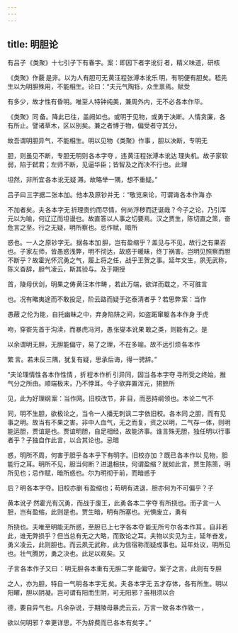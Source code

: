 ```yaml
---
---
---
```

title: 明胆论
---



有吕子 《类聚》十七引子下有春字。案：即因下者字讹衍 者，精义味道，研核 

《类聚》作覈 是非。以为人有胆可无 黄汪程张溥本讹乐 明，有明便有胆矣。嵇先生以为明胆殊用，不能相生。论曰：“夫元气陶铄，众生禀焉。赋受

有多少，故才性有昏明。唯至人特钟纯美，兼周外内，无不必 各本作毕。

《类聚》同 备。降此已往，盖阙如也。或明于见物，或勇于决断。人情贪廉，各有所止。譬诸草木，区以别矣。兼之者博于物，偏受者守其分。

故吾谓明胆异气，不能相生。明以见物 《类聚》作事 ，胆以决断，专明无

胆，则虽见不断，专胆无明则 各本字夺 ，违 黄汪程张溥本讹达 理失机。故子家软弱，陷于弑君；左师不断，见逼华臣；皆智及之而决不行也。此理

坦然，非所宜 各本讹无疑 滞。故略举一隅，想不重疑。”

吕子曰 三字据二张本加。他本及原钞并无 ：“敬览来论，可谓诲 各本作海 亦

不加者矣。夫 各本字无 折理贵约而尽情，何尚浮秽而迂诞哉？今子之论，乃引浑元以为喻，何辽辽而坦谩也。故直答以人事之切要焉。汉之贾生，陈切直之策，奋危言之至。行之无疑，明所察也。忌作赋，暗所

惑也。一人之 原钞字无。据各本加 胆，岂有盈缩乎？盖见与不见，故行之有果否也。子家左师，皆愚惑浅弊，明不彻达，故惑于暖昧，终丁祸害。岂明见照察而胆不断乎？故霍光怀沉勇之气，履上将之任，战乎王贺之事。延年文生，夙无武称，陈义奋辞，胆气凌云，斯其验与。及于期授

首，陵母伏剑，明果之俦 黄汪本作畴 ，若此万端，欲详而载之，不可胜言

也。况有睹夷途而不敢投足，阶云路而疑于迄泰清者乎？若思弊 案：当作

愚蔽 之伦为能，自托幽昧之中，弃身陷阱之间，如盗跖窜躯 各本作身 于虎

吻，穿窬先首于沟渎，而暴虎冯河，愚 张燮本讹果 敢之类，则能有之。是

以余谓明无胆，无胆能偏守，易了之理，不在多喻。故不远引烦 各本作

繁 言。若未反三隅，犹复有疑，思承后诲，得一骋辞。”

“夫论理情性 各本作性情 ，折 程本作析 引异同，固当 各本字夺 寻所受之终始，推气分之所由。顺端极末，乃不悖耳。今子欲弃置浑元，捃摭所

见，此为好理纲 案：当作网。旧校改节，非 目，而恶持纲领也。本论二气不

同，明不生胆，欲极论之，当令一人播无刺讽 二字依旧校。各本同 之胆，而有见事之明。故当有不果之害。非中人血气，无之而复，资之以明，二气存一体，则明能运胆，贾谊是也。贾谊明胆，自足相经，故能济事。谁言殊无胆，独任明以行事者乎？子独自作此言，以合其论也。忌暗

惑，明所不周，何害于胆乎 各本乎下有明字。旧校亦加 ？既已 各本作以 见物，胆能行之耳。明所不见，胆当何断？进退相扶，何谓盈缩？就如此言，贾生陈策，明所见也；忌作赋，暗所惑也。尔为明彻于前，而暗惑于

后？明 各本字夺。旧校亦删 有盈缩也；苟明有进退，胆亦何为不可偏乎？子 

黄本讹孑 然霍光有沉勇，而战于废王，此勇 各本二字夺 有所挠也。而子言一人胆，岂有盈缩，此则是也。贾生暗，明有所塞也。光惧废立，勇有

所挠也。夫唯至明能无所惑，至胆 已上七字各本夺 能无所亏尔 各本作耳 。自非若此，谁无弊损乎？但当总有无之大略，而致论之耳。夫物以实见为主，延年奋发，勇义凌云，此则胆也。而云夙无武称，此为信宿称而疑成事也。延年处议，明所见也。壮气腾厉，勇之决也。此足以观矣。又

子言 各本作子又曰 ：明无胆 各本重有无胆二字 能偏守。案子之言，此则有专胆

之人，亦为胆，特自一气明 各本字无 矣。夫 各本字无 五才存体，各有所生。明以阳曜，胆以阴凝。岂可谓有阳而生阴，可无阳邪？虽相须以合

德，要自异气也。凡余杂说，于期陵母暴虎云云，万言一致 各本作致一 ，

欲以何明邪？幸更详思，不为辞费而已 各本有矣字 。”